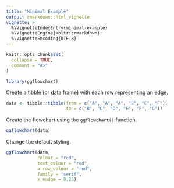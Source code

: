 ```yaml
---
title: "Minimal Example"
output: rmarkdown::html_vignette
vignette: >
  %\VignetteIndexEntry{minimal-example}
  %\VignetteEngine{knitr::rmarkdown}
  %\VignetteEncoding{UTF-8}
---
```


```r
knitr::opts_chunk$set(
  collapse = TRUE,
  comment = "#>"
)
```

```r
library(ggflowchart)
```

Create a tibble (or data frame) with each row representing an edge.

```r
data <- tibble::tibble(from = c("A", "A", "A", "B", "C", "F"),
                       to = c("B", "C", "D", "E", "F", "G"))
```

Create the flowchart using the `ggflowchart()` function.

```r
ggflowchart(data)
```

Change the default styling.

```r
ggflowchart(data,
            colour = "red",
            text_colour = "red",
            arrow_colour = "red",
            family = "serif",
            x_nudge = 0.25)
```
